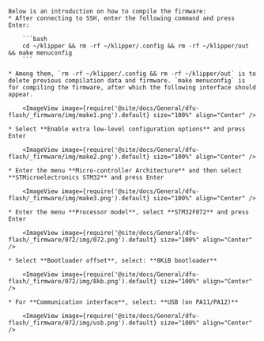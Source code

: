 

    Below is an introduction on how to compile the firmware:
    * After connecting to SSH, enter the following command and press Enter:

        ```bash
        cd ~/klipper && rm -rf ~/klipper/.config && rm -rf ~/klipper/out && make menuconfig
        ```

    * Among them, `rm -rf ~/klipper/.config && rm -rf ~/klipper/out` is to delete previous compilation data and firmware. `make menuconfig` is for compiling the firmware, after which the following interface should appear.

        <ImageView image={require('@site/docs/General/dfu-flash/_firmware/img/make1.png').default} size="100%" align="Center" />

    * Select **Enable extra low-level configuration options** and press Enter

        <ImageView image={require('@site/docs/General/dfu-flash/_firmware/img/make2.png').default} size="100%" align="Center" />

    * Enter the menu **Micro-controller Architecture** and then select **STMicroelectronics STM32** and press Enter

        <ImageView image={require('@site/docs/General/dfu-flash/_firmware/img/make3.png').default} size="100%" align="Center" />

    * Enter the menu **Processor model**, select **STM32F072** and press Enter

        <ImageView image={require('@site/docs/General/dfu-flash/_firmware/072/img/072.png').default} size="100%" align="Center" />

    * Select **Bootloader offset**, select: **8KiB bootloader**

        <ImageView image={require('@site/docs/General/dfu-flash/_firmware/072/img/8kb.png').default} size="100%" align="Center" />

    * For **Communication interface**, select: **USB (on PA11/PA12)**

        <ImageView image={require('@site/docs/General/dfu-flash/_firmware/072/img/usb.png').default} size="100%" align="Center" />